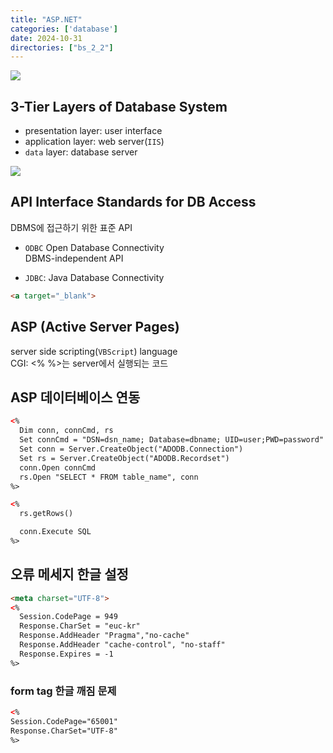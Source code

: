 ```yaml
---
title: "ASP.NET"
categories: ['database']
date: 2024-10-31
directories: ["bs_2_2"]
---
```


![](/img/db-thumb.jpg){.post-thumbnail}

## 3-Tier Layers of Database System

- presentation layer: user interface
- application layer: web server(`IIS`)
- `data` layer: database server

![](img/2024-12-10-08-08-56.png)

## API Interface Standards for DB Access

DBMS에 접근하기 위한 표준 API

- `ODBC`
   Open Database Connectivity  
   DBMS-independent API

- `JDBC`: Java Database Connectivity

```html
<a target="_blank">
```

## ASP (Active Server Pages)

server side scripting(`VBScript`) language  
CGI: <% %>는 server에서 실행되는 코드

## ASP 데이터베이스 연동

```html
<%
  Dim conn, connCmd, rs
  Set connCmd = "DSN=dsn_name; Database=dbname; UID=user;PWD=password"
  Set conn = Server.CreateObject("ADODB.Connection")
  Set rs = Server.CreateObject("ADODB.Recordset")
  conn.Open connCmd
  rs.Open "SELECT * FROM table_name", conn
%>

<%
  rs.getRows()

  conn.Execute SQL
%>
```

## 오류 메세지 한글 설정

```html
<meta charset="UTF-8">
<%
  Session.CodePage = 949
  Response.CharSet = "euc-kr"
  Response.AddHeader "Pragma","no-cache"
  Response.AddHeader "cache-control", "no-staff"
  Response.Expires = -1
%>
```

### form tag 한글 깨짐 문제

```html
<%
Session.CodePage="65001"
Response.CharSet="UTF-8"
%>
```
